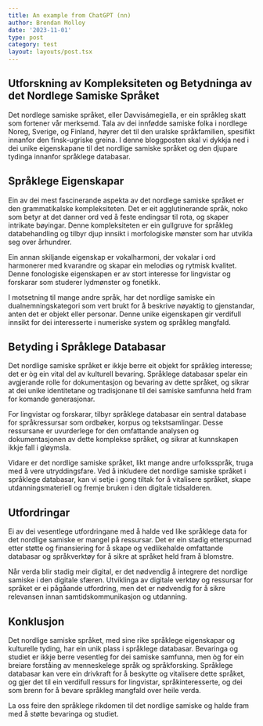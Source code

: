 ```yaml
---
title: An example from ChatGPT (nn)
author: Brendan Molloy
date: '2023-11-01'
type: post
category: test
layout: layouts/post.tsx
---
```


## Utforskning av Kompleksiteten og Betydninga av det Nordlege Samiske Språket

Det nordlege samiske språket, eller Davvisámegiella, er ein språkleg skatt som fortener vår merksemd. Tala av dei innfødde samiske folka i nordlege Noreg, Sverige, og Finland, høyrer det til den uralske språkfamilien, spesifikt innanfor den finsk-ugriske greina. I denne bloggposten skal vi dykkja ned i dei unike eigenskapane til det nordlige samiske språket og den djupare tydinga innanfor språklege databasar.

## Språklege Eigenskapar

Ein av dei mest fascinerande aspekta av det nordlege samiske språket er den grammatikalske kompleksiteten. Det er eit agglutinerande språk, noko som betyr at det danner ord ved å feste endingsar til rota, og skaper intrikate bøyingar. Denne kompleksiteten er ein gullgruve for språkleg databehandling og tilbyr djup innsikt i morfologiske mønster som har utvikla seg over århundrer.

Ein annan skiljande eigenskap er vokalharmoni, der vokalar i ord harmonerer med kvarandre og skapar ein melodiøs og rytmisk kvalitet. Denne fonologiske eigenskapen er av stort interesse for lingvistar og forskarar som studerer lydmønster og fonetikk.

I motsetning til mange andre språk, har det nordlige samiske ein dualnemningskategori som vert brukt for å beskrive nøyaktig to gjenstandar, anten det er objekt eller personar. Denne unike eigenskapen gir verdifull innsikt for dei interesserte i numeriske system og språkleg mangfald.

## Betyding i Språklege Databasar

Det nordlige samiske språket er ikkje berre eit objekt for språkleg interesse; det er òg ein vital del av kulturell bevaring. Språklege databasar spelar ein avgjerande rolle for dokumentasjon og bevaring av dette språket, og sikrar at dei unike identitetane og tradisjonane til dei samiske samfunna held fram for komande generasjonar.

For lingvistar og forskarar, tilbyr språklege databasar ein sentral database for språkressursar som ordbøker, korpus og tekstsamlingar. Desse ressursane er uvurderlege for den omfattande analysen og dokumentasjonen av dette komplekse språket, og sikrar at kunnskapen ikkje fall i gløymsla.

Vidare er det nordlige samiske språket, likt mange andre urfolksspråk, truga med å vere utryddingsfare. Ved å inkludere det nordlige samiske språket i språklege databasar, kan vi setje i gong tiltak for å vitalisere språket, skape utdanningsmateriell og fremje bruken i den digitale tidsalderen.

## Utfordringar

Ei av dei vesentlege utfordringane med å halde ved like språklege data for det nordlige samiske er mangel på ressursar. Det er ein stadig etterspurnad etter støtte og finansiering for å skape og vedlikehalde omfattande databasar og språkverktøy for å sikre at språket held fram å blomstre.

Når verda blir stadig meir digital, er det nødvendig å integrere det nordlige samiske i den digitale sfæren. Utviklinga av digitale verktøy og ressursar for språket er ei pågåande utfordring, men det er nødvendig for å sikre relevansen innan samtidskommunikasjon og utdanning.

## Konklusjon

Det nordlige samiske språket, med sine rike språklege eigenskapar og kulturelle tyding, har ein unik plass i språklege databasar. Bevaringa og studiet er ikkje berre vesentleg for dei samiske samfunna, men òg for ein breiare forståing av menneskelege språk og språkforsking. Språklege databasar kan vere ein drivkraft for å beskytte og vitalisere dette språket, og gjer det til ein verdifull ressurs for lingvistar, språkinteresserte, og dei som brenn for å bevare språkleg mangfald over heile verda.

La oss feire den språklege rikdomen til det nordlige samiske og halde fram med å støtte bevaringa og studiet.
